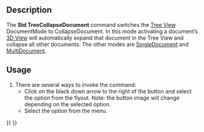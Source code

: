 <languages/>
<translate>

<!--T:1-->
{{Docnav
|[[Std_TreeMultiDocument|TreeMultiDocument]]
|[[Std_TreeDrag|TreeDrag]]
|[[Std_View_Menu|Std View Menu]]
|IconL=Std_TreeMultiDocument.svg
|IconR=Std_TreeDrag.svg
|IconC=Freecad.svg
}}

<!--T:2-->
{{GuiCommand
|Name=Std TreeCollapseDocument
|MenuLocation=View → TreeView actions → Collapse/Expand
|Workbenches=All
|Version=0.19
|SeeAlso=[[Std_TreeSingleDocument|Std TreeSingleDocument]], [[Std_TreeMultiDocument|Std TreeMultiDocument]]
}}

==Description== <!--T:3-->

<!--T:4-->
The '''Std TreeCollapseDocument''' command switches the [[Tree_View|Tree View]] DocumentMode to CollapseDocument. In this mode activating a document’s [[3D_View|3D View]] will automatically expand that document in the Tree View and collapse all other documents. The other modes are [[Std_TreeSingleDocument|SingleDocument]] and [[Std_TreeMultiDocument|MultiDocument]].

==Usage== <!--T:5-->

<!--T:6-->
# There are several ways to invoke the command:
#* Click on the black down arrow to the right of the {{Button|[[Image:Std_TreeSyncView.svg|16px]]}} button and select the {{MenuCommand|Collapse/Expand}} option from the flyout. Note: the button image will change depending on the selected option.
#* Select the {{MenuCommand|View → TreeView actions → Collapse/Expand}} option from the menu.


<!--T:9-->
{{Docnav
|[[Std_TreeMultiDocument|TreeMultiDocument]]
|[[Std_TreeDrag|TreeDrag]]
|[[Std_View_Menu|Std View Menu]]
|IconL=Std_TreeMultiDocument.svg
|IconR=Std_TreeDrag.svg
|IconC=Freecad.svg
}}

</translate>
{{Std_Base_navi{{#translation:}}}}
{{Userdocnavi{{#translation:}}}}